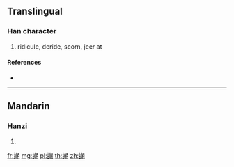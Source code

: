 {{character info/new}}
==Translingual==

===Han character===
{{Han char|rn=149|rad=言|as=12|sn=19|four=|canj=YRJJB}}

# ridicule, deride, scorn, jeer at

====References====
* {{Han ref|kx=1179.180|dkj=35925|dj=1643.190|hdz=64017.050|uh=8B3F|ud=35647}}

----

==Mandarin==

===Hanzi===
{{cmn-hanzi|pin=[[cháo]] ([[chao2]]), [[zhāo]] ([[zhao1]])|wg=ch'ao<sup>2</sup>, chao<sup>1</sup>}}

# {{defn|lang=cmn|sort=言12}}

[[fr:謿]]
[[mg:謿]]
[[pl:謿]]
[[th:謿]]
[[zh:謿]]